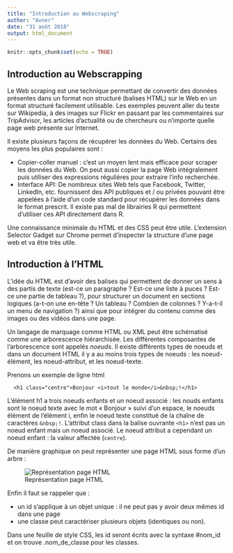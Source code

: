 ```yaml
---
title: "Introduction au Webscraping"
author: "Avner"
date: "31 août 2018"
output: html_document
---
```


```r
knitr::opts_chunk$set(echo = TRUE)
```

## Introduction au Webscrapping

Le Web scraping est une technique permettant de convertir des données présentes dans un format non structuré (balises HTML) sur le Web en un format structuré facilement utilisable. Les exemples peuvent aller du texte sur Wikipedia, à des images sur Flickr en passant par les commentaires sur TripAdvisor, les articles d'actualité ou de chercheurs ou n'importe quelle page web présente sur Internet.

Il existe plusieurs façons de récupérer les données du Web. Certains des moyens les plus populaires sont :

* Copier-coller manuel : c'est un moyen lent mais efficace pour scraper les données du Web. On peut aussi copier la page Web intégralement puis utiliser des expressions régulières pour extraire l'info recherchée.
* Interface API: De nombreux sites Web tels que Facebook, Twitter, LinkedIn, etc. fournissent des API publiques et / ou privées pouvant être appelées à l'aide d'un code standard pour récupérer les données dans le format prescrit. Il existe pas mal de librairies R qui permettent d'utiliser ces API directement dans R.
  
Une connaissance minimale du HTML et des CSS peut être utile. L'extension Selector Gadget sur Chrome permet d'inspecter la structure d'une page web et va être très utile.

## Introduction à l'HTML
L'idée du HTML est d'avoir des balises qui permettent de donner un sens à des partis de texte (est-ce un paragraphe ? Est-ce une liste à puces ? Est-ce une partie de tableau ?), pour structurer un document en sections logiques (a-t-on une en-tête ? Un tableau ? Combien de colonnes ? Y-a-t-il un menu de navigation ?) ainsi que pour intégrer du contenu comme des images ou des vidéos dans une page.

Un langage de marquage comme HTML ou XML peut être schématisé comme une arborescence hiérarchisée. Les différentes composantes de l'arborescence sont appelés _noeuds_. Il existe différents types de noeuds et dans un document HTML il y a au moins trois types de noeuds : les noeud-élément, les noeud-attribut, et les noeud-texte.

Prenons un exemple de ligne html

      <h1 class="centre">Bonjour <i>tout le monde</i>&nbsp;!</h1>


L'élément h1 a  trois noeuds enfants et un noeud associé : les nouds enfants sont le noeud texte avec le mot « Bonjour » suivi d'un espace, le noeuds élément de l'élément i, enfin le noeud texte constitué de la chaîne de caractères `&nbsp;!`. L'attribut class dans la balise ouvrante `<h1>` n'est pas un noeud enfant mais un noeud associé. Le noeud attribut a cependant un noeud enfant : la valeur affectée (`centre`). 

De manière graphique on peut représenter une page HTML sous forme d'un arbre :


![Représentation page HTML](img/HTMLDOMTree.png)

Enfin il faut se rappeler que :

* un id s'applique à un objet unique : il ne peut pas y avoir deux mêmes id dans une page
* une classe peut caractériser plusieurs objets (identiques ou non).

Dans une feuille de style CSS, les id seront écrits avec la syntaxe #nom_id et on trouve .nom_de_classe pour les classes.
